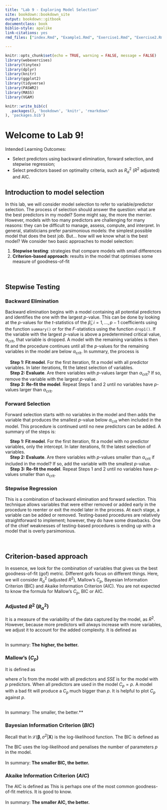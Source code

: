 ```yaml
---
title: "Lab 9 - Exploring Model Selection"
site: bookdown::bookdown_site
output: bookdown::gitbook
documentclass: book
biblio-style: apalike
link-citations: yes
rmd_files: ["index.Rmd", "Example1.Rmd", "Exercise1.Rmd", "Exercise2.Rmd"]

---
```


```r
knitr::opts_chunk$set(echo = TRUE, warning = FALSE, message = FALSE)
library(webexercises)
library(tinytex)
library(dplyr)
library(knitr)
library(ggplot2)
library(tidyverse)
library(PASWR2)
library(MASS)
library(VGAM)

```


```r
knitr::write_bib(c(
  .packages(), 'bookdown', 'knitr', 'rmarkdown'
), 'packages.bib')
```

# Welcome to Lab 9!

Intended Learning Outcomes:

* Select predictors using backward elimination, forward selection, and stepwise regression;
* Select predictors based on optimality criteria, such as $R^2_a$ ($R^2$ adjusted) and AIC.

## Introduction to model selection
In this lab, we will consider model selection to refer to variable/predictor selection. The process of selection should answer the question: what are the best predictors in my model?
Some might say, the more the merrier. However, models with too many predictors are challenging for many reasons: they can be difficult to manage, assess, compute, and interpret. In general, statisticians prefer parsimonious models: the simplest possible model that does the best job. But... how will we know what is the best model? We consider two basic approaches to model selection: 

<p align = "center">
1. **Stepwise testing**: strategies that compare models with small differences
2. **Criterion-based approach**: results in the model that optimises some measure of goodness-of-fit
</p>

<br />

## Stepwise Testing

### Backward Elimination {-}
Backward elimination begins with a model containing all potential predictors and identifies the one with the largest $p$-value. This can be done by looking at the $p$-values for the $t$-statistics of the $\hat{\beta}_i, i = 1,...,p-1$ coefficients using the function `summary()` or for the $F$-statistics using the function `drop1()`. If the variable with the largest $p$-value is above a predetermined critical value, $\alpha_{\text{crit}}$, that variable is dropped. A model with the remaining variables is then fit and the procedure continues until all the $p$-values for the remaining variables in the model are below $\alpha_{\text{crit}}$. In summary, the process is

<p align = "center">
|     **Step 1: Fit model**. For the first iteration, fit a model with all predictor variables. In later iterations, fit the latest selection of variables. 

|     **Step 2: Evaluate**. Are there variables with $p$-values larger than $\alpha_{\text{crit}}$? If so, remove the variable with the largest $p$-value. 

|     **Step 3: Re-fit the model**. Repeat Steps 1 and 2 until no variables have $p$-values larger than $\alpha_{\text{crit}}$. 
</p>

### Forward Selection {-}
Forward selection starts with no variables in the model and then adds the variable that produces the smallest $p$-value below $\alpha_{\text{crit}}$ when included in the model. This procedure is continued until no new predictors can be added. A summary of the steps is:
<p align = "center">
|     **Step 1: Fit model**. For the first iteration, fit a model with no predictor variables, only the intercept. In later iterations, fit the latest selection of variables. 

|     **Step 2: Evaluate**. Are there variables with $p$-values smaller than $\alpha_{\text{crit}}$ if included in the model? If so, add the variable with the smallest $p$-value. 

|     **Step 3: Re-fit the model**. Repeat Steps 1 and 2 until no variables have $p$-values smaller than $\alpha_{\text{crit}}$. 
</p>

### Stepwise Regression {-}
This is a combination of backward elimination and forward selection. This technique
allows variables that were either removed or added early in the procedure to reenter or exit
the model later in the process. At each stage, a variable can be added or removed.
Testing-based procedures are relatively straightforward to implement; however, they do
have some drawbacks. One of the chief weaknesses of testing-based procedures is ending
up with a model that is overly parsimonious.

<br />

## Criterion-based approach
In essence, we look for the combination of variables that gives us the best goodness-of-fit (gof) metric. Different gofs focus on different things. Here, we will consider $R^2_\alpha$ (adjusted $R^2$), Mallow's $C_p$, Bayesian Information Criterion (BIC) and Akaike Information Criterion (AIC). You are not expected to know the formula for Mallow's $C_p$, BIC or AIC. 

###  Adjusted $R^2$ ($R^2_\alpha$) {-}
It is a measure of the variability of the data captured by the model, as $R^2$. However, because more predictors will always increase with more variables, we adjust it to account for the added complexity. It is defined as 

\begin{equation}
R^2_{\alpha} = 1- \frac{SSE/(n-p)}{SST/(n-1)}.
(\#eq:Radj)
\end{equation}
\
In summary: **The higher, the better.**

### Mallow's ($C_p$) {-}
It is defined as 

\begin{equation}
C_p = \frac{SSE}{\hat{\sigma}^2} + 2p - n.
(\#eq:MallC)
\end{equation}
where $\hat{\sigma}$ is from the model with all predictors and $SSE$ is for the model with $p$ predictors. When all predictors are used in the model $C_p = p$. A model with a bad fit will produce a $C_p$ much bigger than $p$. It is helpful to plot $C_p$ against $p$.\
\

In summary: The smaller, the better.**

### Bayesian Information Criterion ($BIC$) {-}
Recall that $\ln\mathcal{L}(\boldsymbol{\beta}, \sigma^2|\mathbf{X})$ is the log-likelihood function. The BIC is defined as 

\begin{equation}
BIC = -2\text{max}(\ln \mathcal{L}(\boldsymbol{\beta}, \sigma^2|\mathbf{X})) + p \cdot \text{ln}(n) = n \text{ln}\frac{SSE}{n} +p\text{ln}(n) + \text{constant}. 
(\#eq:BIC)
\end{equation}
The BIC uses the log-likelihood and penalises the number of parameters $p$ in the model. \
\
In summary: **The smaller BIC, the better.**


### Akaike Information Criterion ($AIC$) {-}
The AIC is defined as
\begin{equation}
AIC = -2\text{max}(\ln\mathcal{L}(\boldsymbol{\beta}, \sigma^2|\mathbf{X})) + 2p = n \text{ln}\frac{SSE}{n} + 2p + \text{constant}. 
(\#eq:AIC)
\end{equation}
This is perhaps one of the most common goodness-of-fit metrics. It is good to know. \
\
In summary: **The smaller AIC, the better.**

